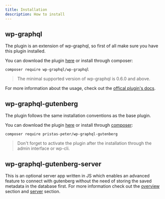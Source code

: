 ```yaml
---
title: Installation
description: How to install
---
```


## wp-graphql

The plugin is an extension of wp-graphql, so first of all make sure you have this plugin installed.

You can download the plugin [here](https://github.com/wp-graphql/wp-graphql/releases) or install through composer:

```shell
composer require wp-graphql/wp-graphql
```

> The minimal supported version of wp-graphql is 0.6.0 and above.

For more information about the usage, check out the [offical plugin's docs](https://docs.wpgraphql.com/getting-started/install-and-activate/).

## wp-graphql-gutenberg

The plugin follows the same installation conventions as the base plugin.

You can download the plugin [here](https://github.com/pristas-peter/wp-graphql-gutenberg/releases) or install through [composer](https://packagist.org/packages/pristas-peter/wp-graphql-gutenberg):

```shell
composer require pristas-peter/wp-graphql-gutenberg
```

> Don't forget to activate the plugin after the installation through the admin interface or wp-cli.

## wp-graphql-gutenberg-server

This is an optional server app written in JS which enables an advanced feature to connect with gutenberg without the need of storing the saved metadata in the database first. For more information check out the [overview](/overview/overview/) section and [server](/server/overview/) section.
